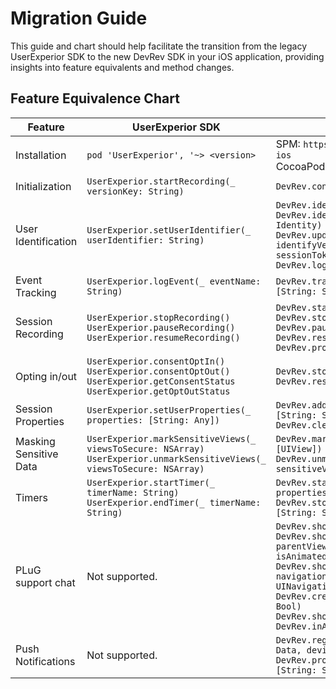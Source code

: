 # Migration Guide

This guide and chart should help facilitate the transition from the legacy UserExperior SDK to the new DevRev SDK in your iOS application, providing insights into feature equivalents and method changes.

## Feature Equivalence Chart

| Feature | UserExperior SDK | DevRev SDK |
|-|-|-|
| Installation | `pod 'UserExperior', '~> <version>` | SPM: `https://github.com/devrev/devrev-sdk-ios`<br />CocoaPods: `pod 'DevRevSDK', '~> <version>` |
| Initialization | `UserExperior.startRecording(_ versionKey: String)` | `DevRev.configure(appID: String)` |
| User Identification | `UserExperior.setUserIdentifier(_ userIdentifier: String)` | `DevRev.identifyAnonymousUser(userID: String)`<br />`DevRev.identifyUnverifiedUser(_ identity: Identity)`<br />`DevRev.updateUser(_ identity: Identity)`<br /> `identifyVerifiedUser( _ userID: String, sessionToken: String)`<br />`DevRev.logout(deviceID: String)` |
| Event Tracking | `UserExperior.logEvent(_ eventName: String)` | `DevRev.trackEvent(name: String, properties: [String: String])` |
| Session Recording | `UserExperior.stopRecording()`<br />`UserExperior.pauseRecording()`<br />`UserExperior.resumeRecording()` | `DevRev.startRecording()`<br />`DevRev.stopRecording()`<br />`DevRev.pauseRecording()`<br />`DevRev.resumeRecording()`<br />`DevRev.processAllOnDemandSessions()` |
| Opting in/out | `UserExperior.consentOptIn()`<br />`UserExperior.consentOptOut()`<br />`UserExperior.getConsentStatus`<br />`UserExperior.getOptOutStatus` | `DevRev.stopAllMonitoring()`<br />`DevRev.resumeAllMonitoring()` |
| Session Properties | `UserExperior.setUserProperties(_ properties: [String: Any])` | `DevRev.addSessionProperties(properties: [String: String])`<br />`DevRev.clearSessionProperties()` |
| Masking Sensitive Data | `UserExperior.markSensitiveViews(_ viewsToSecure: NSArray)`<br />`UserExperior.unmarkSensitiveViews(_ viewsToSecure: NSArray)` | `DevRev.markSensitiveViews(_ sensitiveViews: [UIView])`<br />`DevRev.unmarkSensitiveViews(_ sensitiveViews: [UIView])` |
| Timers | `UserExperior.startTimer(_ timerName: String)`<br />`UserExperior.endTimer(_ timerName: String)` | `DevRev.startTimer(_ name: String, properties: [String: String])`<br />`DevRev.stopTimer(_ name: String, properties: [String: String])` |
| PLuG support chat | Not supported. | `DevRev.showSupport(isAnimated: Bool)`<br />`DevRev.showSupport(from parentViewController: UIViewController,  isAnimated: Bool)`<br />`DevRev.showSupport(from navigationController: UINavigationController,  isAnimated: Bool)`<br />`DevRev.createSupportConversation(isAnimated: Bool)`<br />`DevRev.shouldDismissModalsOnOpenLink`<br />`DevRev.inAppLinkHandler` |
| Push Notifications | Not supported. | `DevRev.registerDeviceToken(_ deviceToken: Data, deviceID: String)`<br />`DevRev.processPushNotification(_ userInfo: [String: String])` |

